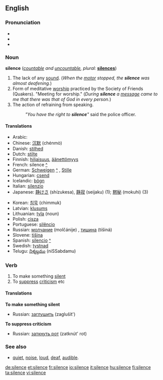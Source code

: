 ==English==

{{rank|regard|married|slowly|702|silence|afterwards|horses|wonder}}

===Pronunciation===
* {{IPA|/saɪləns/}}
* {{SAMPA|/"saIl@ns/}}
*{{audio|en-us-silence.ogg|Audio (US)}}

===Noun===
'''silence''' (''[[countable]] and [[uncountable]], plural:'' '''[[silences]]''')

# The lack of any [[sound]]. (''When the [[motor]] stopped, the '''silence''' was almost deafening.'')
# Form of meditative [[worship]] practiced by the Society of Friends (Quakers). "Meeting for worship." (''During '''silence''' a [[message]] came to me that there was that of God in every person.'')
# The action of refraining from speaking.
#:''"You have the right to '''silence'''"'' said the police officer.

====Translations====
{{top}}
*Arabic: {{ARchar|[[صمت]]}} {{IPAchar|(ʂamt)}}
*Chinese: [[沉默]] (chénmò)
*Danish: [[stilhed]]
*Dutch: [[stilte]]
*Finnish: [[hiljaisuus]], [[äänettömyys]]
*French: silence [[:fr:silence|^]] {{f}}
*German: [[Schweigen]] [[:de:Schweigen|^]] {{n}}, [[Stille]] {{f}}
*Hungarian: [[csend]]
*Icelandic: [[þögn]] {{f}}
*Italian: [[silenzio]] {{m}}
*Japanese: [[静けさ]] (shízukesa), [[静寂]] (seijaku) (1); [[黙秘]] (mokuhi) (3)
{{mid}}
*Korean: [[침묵]] (chimmuk)
*Latvian: [[klusums]] {{m}}
*Lithuanian: [[tyla]] {{f}} (noun)
*Polish: [[cisza]] {{f}}
*Portuguese: [[silêncio]] {{m}}
*Russian: [[молчание]] (molčánije) {{n}}, [[тишина]] (tišiná) {{f}}
*Slovene: [[tišina]] {{f}}
*Spanish: [[silencio]] [[:es:silencio|^]] {{m}}
*Swedish: [[tystnad]]
*Telugu: [[నిశ్శబ్దము]] (niSSabdamu)
{{bottom}}

===Verb===
{{en-verb|silenc|ing}}

# To make something [[silent]]
# To [[suppress]] [[criticism]] etc

====Translations====
'''To make something silent'''
{{top}}
{{mid}}
*Russian: [[заглушить]] (zaglušít')
{{bottom}}
'''To suppress criticism'''
{{top}}
{{mid}}
*Russian: [[заткнуть рот]] (zatknút' rot)
{{bottom}}

===See also===
*[[quiet]], [[noise]], [[loud]], [[deaf]], [[audible]].

[[de:silence]]
[[et:silence]]
[[fr:silence]]
[[io:silence]]
[[it:silence]]
[[hu:silence]]
[[fi:silence]]
[[ta:silence]]
[[vi:silence]]